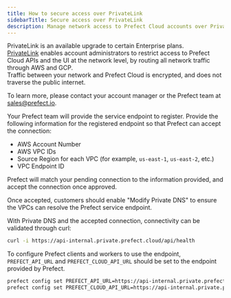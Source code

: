 ```yaml
---
title: How to secure access over PrivateLink
sidebarTitle: Secure access over PrivateLink
description: Manage network access to Prefect Cloud accounts over PrivateLink.
---
```


PrivateLink is an available upgrade to certain Enterprise plans.  
[PrivateLink](https://aws.amazon.com/privatelink/) enables account administrators to restrict access to Prefect Cloud APIs and the UI at the network level, by routing all network traffic through AWS and GCP.  
Traffic between your network and Prefect Cloud is encrypted, and does not traverse the public internet.  

To learn more, please contact your account manager or the Prefect team at sales@prefect.io.

Your Prefect team will provide the service endpoint to register.
Provide the following information for the registered endpoint so that Prefect can accept the connection:

- AWS Account Number
- AWS VPC IDs
- Source Region for each VPC (for example, `us-east-1`, `us-east-2`, etc.)
- VPC Endpoint ID

Prefect will match your pending connection to the information provided, and accept the connection once approved.

Once accepted, customers should enable "Modify Private DNS" to ensure the VPCs can resolve the Prefect service endpoint.

With Private DNS and the accepted connection, connectivity can be validated through curl:

```bash
curl -i https://api-internal.private.prefect.cloud/api/health
```

To configure Prefect clients and workers to use the endpoint, `PREFECT_API_URL` and `PREFECT_CLOUD_API_URL` should be set to the endpoint provided by Prefect.

```bash
prefect config set PREFECT_API_URL=https://api-internal.private.prefect.cloud/api/accounts/<ACCOUNT_ID>/workspaces/<WORKSPACE_ID>
prefect config set PREFECT_CLOUD_API_URL=https://api-internal.private.prefect.cloud/api
```

